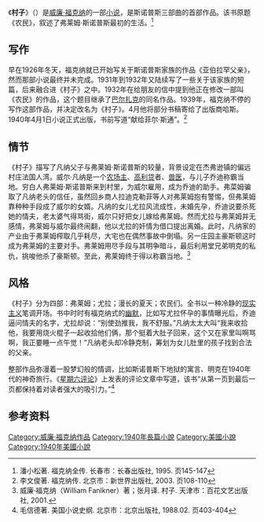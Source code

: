 {{Infobox book| <!-- See Wikipedia:WikiProject_Novels or Wikipedia:WikiProject_Books -->
| name         = 村子<br />''The Hamlet''
| title_orig   =
| translator   =
| image        = TheHamlet.jpg
| caption      = 第一版封面
| author       = [[威廉·福克纳|威廉·福克纳]]
| cover_artist =
| country      = [[美国|美国]]
| language     = [[英语|英语]]
| series       = [[斯诺普斯三部曲|斯诺普斯三部曲]]
| genre        = [[长篇小说|长篇小说]]
| publisher    = [[兰登书屋|兰登书屋]]
| release_date = 1940年4月1日
| media_type   = 
| pages        = 421页
| isbn         = 0-394-70139-9 <!-- first published before ISBN system started -->
| oclc= 409724
| preceded_by  = 《[[野棕榈|野棕榈]]》
| followed_by  = 《[[去吧，摩西|去吧，摩西]]》
}}
《'''村子'''》（{{lang-en|'''''The Hamlet'''''}}）是[[威廉·福克纳|威廉·福克纳]]的一部[[小说|小说]]，是斯诺普斯三部曲的首部作品。该书原题《农民》，叙述了弗莱姆·斯诺普斯最初的生活。<ref>潘小松著. 福克纳全传. 长春市：长春出版社, 1995. 页145-147</ref>

==写作==
早在1926年冬天，福克纳就已开始写关于斯诺普斯家族的作品《亚伯拉罕父亲》，然而那部小说最终并未完成。1931年到1932年又陆续写了一些关于该家族的短篇，后来融合进《村子》之中。1932年在给朋友的信中提到他正在修改一部叫《农民》的作品，这个题目继承了[[巴尔扎克|巴尔扎克]]的同名作品。1939年，福克纳不停的写作这部作品，并决定改名为《村子》。4月他将部分书稿寄给了出版商哈斯。1940年4月1日小说正式出版，书前写道“献给菲尔·斯通”。<ref>李文俊著. 福克纳传. 北京市：新世界出版社, 2003. 页108-110</ref>

==情节==
《村子》描写了凡纳父子与弗莱姆·斯诺普斯的较量，背景设定在杰弗逊镇的偏远村庄法国人湾。威尔·凡纳是一个[[农场主|农场主]]、[[高利贷|高利贷]]者、[[兽医|兽医]]，与儿子乔迪称霸当地。穷白人弗莱姆·斯诺普斯来到村里，为威尔雇用，成为乔迪的助手。弗菜姆骗取了凡纳老头的信任，虽然回乡商人拉迪克勒菲等人对弗莱姆抱有警惕，但弗莱姆靠种种手段成了威尔的女婿。凡纳的女儿尤拉风流成性，未婚先孕，乔迪说要杀死她的情夫，老太婆气得骂街，威尔只好把女儿嫁给弗莱姆。然而尤拉与弗莱姆并无感情，弗莱姆与威尔最终闹翻，他以尤拉的奸情为借口提出离婚。此时，凡纳家的产业由于弗莱姆榨取几乎耗尽，大宅也在偶然事故中倒塌。另一庄园主豪斯顿这时成为弗莱姆的主要对手。弗莱姆用尽手段与其明争暗斗，最后利用堂兄弟明克的私仇，挑唆他杀了豪斯顿。至此，弗莱姆终于得以称霸当地。<ref>威廉·福克纳（William Fanlkner）著；张月译. 村子. 天津市：百花文艺出版社, 2001.</ref>

==风格==
《村子》分为四部：弗莱姆；尤拉；漫长的夏天；农民们。全书以一种冷静的[[现实主义|现实主义]]笔调开场。书中时时有福克纳式的[[幽默|幽默]]，比如写尤拉怀孕的事情曝光后，乔迪逼问情夫的名字，尤拉却说：“别使劲推我，我不舒服。”凡纳太太大叫“我来收拾他，我要用烧火棍子一起收拾他们俩，那个挺着大肚子回来，这个又在家里叫啊骂啊，我正要睡一点午觉！”凡纳老头却冷静克制，筹划为女儿肚里的孩子找到合法的父亲。

整部作品弥漫着一股梦幻般的情调，比如斯诺普斯下地狱的寓言、明克在1940年代的神奇旅行。《[[星期六评论|星期六评论]]》上发表的评论文章中写道，该书“从第一页到最后一页都保持着对读者强大的吸引力。”<ref>毛信德著. 美国小说史纲. 北京市：北京出版社, 1988.02. 页403-404</ref>

==参考资料==
{{reflist}}
{{威廉·福克纳}}

[[Category:威廉·福克纳作品|Category:威廉·福克纳作品]]
[[Category:1940年長篇小說|Category:1940年長篇小說]]
[[Category:美國小說|Category:美國小說]]
[[Category:1940年美國小說|Category:1940年美國小說]]